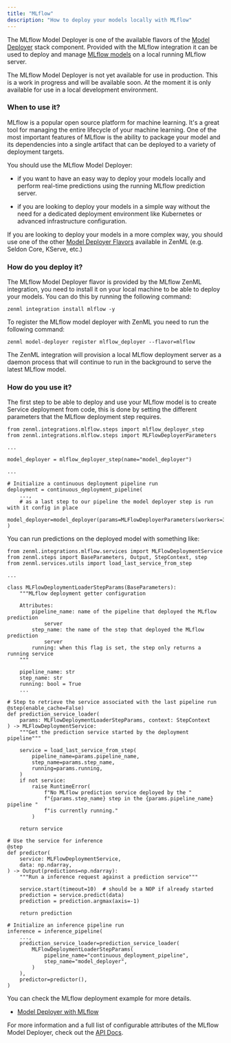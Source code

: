 ```yaml
---
title: "MLflow"
description: "How to deploy your models locally with MLflow"
---
```


The MLflow Model Deployer is one of the available flavors of the [Model Deployer](/component-gallery/model-deployers) stack component. Provided with the MLflow integration it can be used to deploy and manage [MLflow models](https://www.mlflow.org/docs/latest/python%5Fapi/mlflow.deployments.html) on a local running MLflow server.

The MLflow Model Deployer is not yet available for use in production. This is a work in progress and will be available soon. At the moment it is only available for use in a local development environment.

### When to use it?

MLflow is a popular open source platform for machine learning. It's a great tool for managing the entire lifecycle of your machine learning. One of the most important features of MLflow is the ability to package your model and its dependencies into a single artifact that can be deployed to a variety of deployment targets.

You should use the MLflow Model Deployer:

* if you want to have an easy way to deploy your models locally and perform real-time predictions using the running MLflow prediction server.

* if you are looking to deploy your models in a simple way without the need for a dedicated deployment environment like Kubernetes or advanced infrastructure configuration.

If you are looking to deploy your models in a more complex way, you should use one of the other [Model Deployer Flavors](/component-gallery/model-deployers#model-deployers-flavors) available in ZenML (e.g. Seldon Core, KServe, etc.)

### How do you deploy it?

The MLflow Model Deployer flavor is provided by the MLflow ZenML integration, you need to install it on your local machine to be able to deploy your models. You can do this by running the following command:

```
zenml integration install mlflow -y
```

To register the MLflow model deployer with ZenML you need to run the following command:

```
zenml model-deployer register mlflow_deployer --flavor=mlflow
```

The ZenML integration will provision a local MLflow deployment server as a daemon process that will continue to run in the background to serve the latest MLflow model.

### How do you use it?

The first step to be able to deploy and use your MLflow model is to create Service deployment from code, this is done by setting the different parameters that the MLflow deployment step requires.

```
from zenml.integrations.mlflow.steps import mlflow_deployer_step
from zenml.integrations.mlflow.steps import MLFlowDeployerParameters

...
    
model_deployer = mlflow_deployer_step(name="model_deployer")

...

# Initialize a continuous deployment pipeline run
deployment = continuous_deployment_pipeline(
    ...,
    # as a last step to our pipeline the model deployer step is run with it config in place
    model_deployer=model_deployer(params=MLFlowDeployerParameters(workers=3)),
)
```

You can run predictions on the deployed model with something like:

```
from zenml.integrations.mlflow.services import MLFlowDeploymentService
from zenml.steps import BaseParameters, Output, StepContext, step
from zenml.services.utils import load_last_service_from_step

...

class MLFlowDeploymentLoaderStepParams(BaseParameters):
    """MLflow deployment getter configuration

    Attributes:
        pipeline_name: name of the pipeline that deployed the MLflow prediction
            server
        step_name: the name of the step that deployed the MLflow prediction
            server
        running: when this flag is set, the step only returns a running service
    """

    pipeline_name: str
    step_name: str
    running: bool = True
    ...

# Step to retrieve the service associated with the last pipeline run
@step(enable_cache=False)
def prediction_service_loader(
    params: MLFlowDeploymentLoaderStepParams, context: StepContext
) -> MLFlowDeploymentService:
    """Get the prediction service started by the deployment pipeline"""

    service = load_last_service_from_step(
        pipeline_name=params.pipeline_name,
        step_name=params.step_name,
        running=params.running,
    )
    if not service:
        raise RuntimeError(
            f"No MLflow prediction service deployed by the "
            f"{params.step_name} step in the {params.pipeline_name} pipeline "
            f"is currently running."
        )

    return service

# Use the service for inference
@step
def predictor(
    service: MLFlowDeploymentService,
    data: np.ndarray,
) -> Output(predictions=np.ndarray):
    """Run a inference request against a prediction service"""

    service.start(timeout=10)  # should be a NOP if already started
    prediction = service.predict(data)
    prediction = prediction.argmax(axis=-1)

    return prediction

# Initialize an inference pipeline run
inference = inference_pipeline(
    ...,
    prediction_service_loader=prediction_service_loader(
        MLFlowDeploymentLoaderStepParams(
            pipeline_name="continuous_deployment_pipeline",
            step_name="model_deployer",
        )
    ),
    predictor=predictor(),
)
```

You can check the MLflow deployment example for more details.

* [Model Deployer with MLflow](https://github.com/zenml-io/zenml/tree/main/examples/mlflow%5Fdeployment)

For more information and a full list of configurable attributes of the MLflow Model Deployer, check out the [API Docs](https://apidocs.zenml.io/latest/integration%5Fcode%5Fdocs/integrations-mlflow/#zenml.integrations.mlflow.model%5Fdeployers).